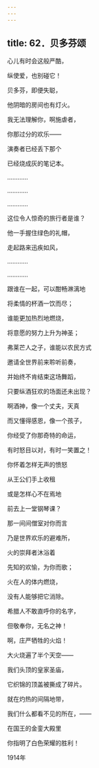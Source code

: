 ```yaml
---
---
---
```

title: 62．贝多芬颂
---




心儿有时会这般严酷，

纵使爱，也别碰它！

贝多芬，即便失聪，

他阴暗的房间也有灯火。

我无法理解你，啊施虐者，

你那过分的欢乐——

演奏者已经丢下那个

已经烧成灰的笔记本。

…………

…………

…………

这位令人惊奇的旅行者是谁？

他一手握住绿色的礼帽，

走起路来迅疾如风，

…………

…………

跟谁在一起，可以酣畅淋漓地

将柔情的杯酒一饮而尽；

谁能更加热烈地燃烧，

将意愿的努力上升为神圣；

弗莱芒人之子，谁能以农民方式

邀请全世界前来聆听前奏，

并始终不肯结束这场舞蹈，

只要纵酒狂欢的场面还未出现？

啊酒神，像一个丈夫，天真

而又懂得感恩，像一个孩子，

你经受了你那奇特的命运，

有时怒目以对，有时一笑置之！

你怀着怎样无声的愤怒

从王公们手上收租

或是怎样心不在焉地

前去上一堂钢琴课？

那一间间僧室对你而言

乃是世界欢乐的避难所，

火的崇拜者沐浴着

先知的欢愉，为你而歌；

火在人的体内燃烧，

没有人能够把它消除。

希腊人不敢直呼你的名字，

但敬奉你，无名之神！

啊，庄严牺牲的火焰！

大火烧遍了半个天空——

我们头顶的皇家圣庙，

它织锦的顶盖被撕成了碎片。

就在灼热的间隔地带，

我们什么都看不见的所在，——

在国王的金銮大殿里

你指明了白色荣耀的胜利！

1914年